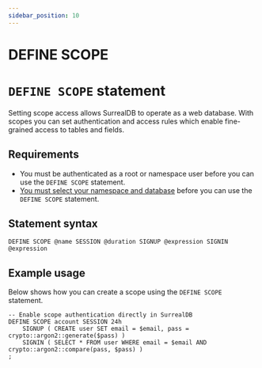 ```yaml
---
sidebar_position: 10
---
```


# DEFINE SCOPE

# `DEFINE SCOPE` statement

Setting scope access allows SurrealDB to operate as a web database. With scopes you can set authentication and access rules which enable fine-grained access to tables and fields.

## Requirements
- You must be authenticated as a root or namespace user before you can use the `DEFINE SCOPE` statement.
- [You must select your namespace and database](/docs/surrealdb/surrealql/statements/use) before you can use the `DEFINE SCOPE` statement.

## Statement syntax

```surql title="SurrealQL Syntax"
DEFINE SCOPE @name SESSION @duration SIGNUP @expression SIGNIN @expression
```

## Example usage 
Below shows how you can create a scope using the `DEFINE SCOPE` statement.

```surql
-- Enable scope authentication directly in SurrealDB
DEFINE SCOPE account SESSION 24h
	SIGNUP ( CREATE user SET email = $email, pass = crypto::argon2::generate($pass) )
	SIGNIN ( SELECT * FROM user WHERE email = $email AND crypto::argon2::compare(pass, $pass) )
;
```